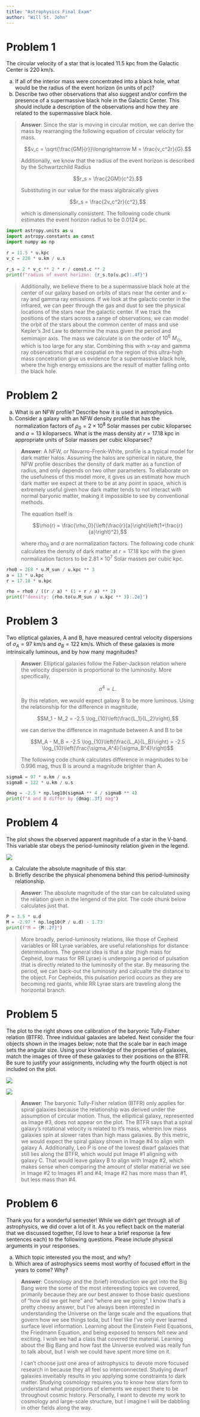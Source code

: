 ```yaml
---
title: "Astrophysics Final Exam"
author: "Will St. John"
---
```


# Problem 1
The circular velocity of a star that is located 11.5 kpc from the Galactic Center is 220 km/s.

a) If all of the interior mass were concentrated into a black hole, what would be the radius of the event horizon (in units of pc)?
b) Describe two other observations that also suggest and/or confirm the presence of a supermassive black hole in the Galactic Center. This should include a description of the observations and how they are related to the supermassive black hole.


> **Answer**: Since the star is moving in circular motion, we can derive the mass by rearranging the following equation of circular velocity for mass.
>
> $$v_c = \sqrt{\frac{GM}{r}}\longrightarrow M = \frac{v_c^2r}{G}.$$
>
> Additionally, we know that the radius of the event horizon is described by the Schwartzchild Radius
>
> $$r_s = \frac{2GM}{c^2}.$$
>
> Substituting in our value for the mass algibraically gives
>
> $$r_s = \frac{2v_c^2r}{c^2},$$
>
> which is dimensionally consistent. The following code chunk estimates the event horizon radius to be 0.0124 pc.

```python
import astropy.units as u
import astropy.constants as const
import numpy as np

r = 11.5 * u.kpc
v_c = 220 * u.km / u.s

r_s = 2 * v_c ** 2 * r / const.c ** 2
print(f"radius of event horizon: {r_s.to(u.pc):.4f}")
```

> Additionally, we believe there to be a supermassive black hole at the center of our galaxy based on orbits of stars near the center and x-ray and gamma ray emissions. If we look at the galactic center in the infrared, we can peer through the gas and dust to see the physical locations of the stars near the galactic center. If we track the positions of the stars across a range of observations, we can model the orbit of the stars about the common center of mass and use Kepler's 3rd Law to determine the mass given the period and semimajor axis. The mass we calculate is on the order of $10^6$ $M_\odot$, which is too large for any star. Combining this with x-ray and gamma ray observations that are cospatial on the region of this ultra-high mass concetration give us evidence for a supermassive black hole, where the high energy emissions are the result of matter falling onto the black hole.


# Problem 2
a) What is an NFW profile? Describe how it is used in astrophysics.
b) Consider a galaxy with an NFW density profile that has the normalization factors of $\rho_0 = 2\times10^8$ Solar masses per cubic kiloparsec and $a = 13$ kiloparsecs. What is the mass density at $r=17.18$ kpc in appropriate units of Solar masses per cubic kiloparsec?

> **Answer**: A NFW, or Navarro-Frenk-White, profile is a typical model for dark matter halos. Assuming the halos are spherical in nature, the NFW profile describes the density of dark matter as a function of radius, and only depends on two other parameters. To ellaborate on the usefulness of this model more, it gives us an estimate how much dark matter we expect at there to be at any point in space, which is extremely useful given how dark matter tends to not interact with normal baryonic matter, making it impossible to see by conventional methods.
>
> The equation itself is
>
> $$\rho(r) = \frac{\rho_0}{\left(\frac{r}{a}\right)\left(1+\frac{r}{a}\right)^2},$$
>
> where $rho_0$ and $a$ are normalization factors. The following code chunk calculates the density of dark matter at $r=17.18$ kpc with the given normalization factors to be $2.81\times10^7$ Solar masses per cubic kpc.

```python
rho0 = 2E8 * u.M_sun / u.kpc ** 3
a = 13 * u.kpc
r = 17.18 * u.kpc

rho = rho0 / ((r / a) * (1 + r / a) ** 2)
print(f"density: {rho.to(u.M_sun / u.kpc ** 3):.2e}")
```


# Problem 3
Two elliptical galaxies, A and B, have measured central velocity dispersions of $\sigma_A = 97$ km/s and $\sigma_B = 122$ km/s. Which of these galaxies is more intrinsically luminous, and by how many magnitudes?

> **Answer**: Elliptical galaxies follow the Faber-Jackson relation where the velocity dispersion is proportional to the luminosity. More specifically,
>
> $$\sigma^4 \propto L.$$
>
> By this relation, we would expect galaxy B to be more luminous. Using the relationship for the difference in magnitude,
>
> $$M_1 - M_2 = -2.5 \log_{10}\left(\frac{L_1}{L_2}\right),$$
>
> we can derive the difference in magnitude between A and B to be
>
> $$M_A - M_B = -2.5 \log_{10}\left(\frac{L_A}{L_B}\right) = -2.5 \log_{10}\left(\frac{\sigma_A^4}{\sigma_B^4}\right)$$
> 
> The following code chunk calculates difference in magnitudes to be 0.996 mag, thus B is around a magnitude brighter than A.

```python
sigmaA = 97 * u.km / u.s
sigmaB = 122 * u.km / u.s

dmag = -2.5 * np.log10(sigmaA ** 4 / sigmaB ** 4)
print(f"A and B differ by {dmag:.3f} mag")
```

# Problem 4
The plot shows the observed apparent magnitude of a star in the V-band. This variable star obeys the period-luminosity relation given in the legend.

![](Final4.png)

a) Calculate the absolute magnitude of this star.
b) Briefly describe the physical phenomena behind this period-luminosity relationship.


> **Answer**: The absolute magnitude of the star can be calculated using the relation given in the lengend of the plot. The code chunk below calculates just that.

```python
P = 3.5 * u.d
M = -2.97 * np.log10(P / u.d) - 1.73
print(f"M = {M:.2f}")
```

> More broadly, period-luminosity relations, like those of Cepheid variables or RR Lyrae variables, are useful relationships for distance determinations. The general idea is that a star (high mass for Cepheid, low mass for RR Lyrae) is undergoing a period of pulsation that is directly related to the luminosity of the star. By measuring the period, we can back-out the luminosity and calcualte the distance to the object. For Cepheids, this pulsation period occurs as they are becoming red giants, while RR Lyrae stars are traveling along the horizontal branch.


# Problem 5
The plot to the right shows one calibration of the baryonic Tully-Fisher relation (BTFR). Three individual galaxies are labeled. Next consider the four objects shown in the images below; note that the scale bar in each image sets the angular size. Using your knowledge of the properties of galaxies, match the images of three of these galaxies to their positions on the BTFR. Be sure to justify your assignments, including why the fourth object is not included on the plot.

![](Final5_BTFR.png)

![](Final5_Objects.png)


> **Answer**: The baryonic Tully-Fisher relation (BTFR) only applies for spiral galaxies because the relationship was derived under the assumption of circular motion. Thus, the ellipitical galaxy, represented as Image #3, does not appear on the plot. The BTFR says that a spiral galaxy's rotational velocity is related to it's mass, wherein low mass galaxies spin at slower rates than high mass galaxies. By this metric, we would expect the spiral galaxy shown in Image #4 to align with galaxy A. Additionally, Leo P is one of the lowest dwarf galaxies that still lies along the BTFR, which would put Image #1 aligning with galaxy C. That would leave galaxy B to align with Image #2, which makes sense when comparing the amount of stellar matierial we see in Image #2 to Images #1 and #4; Image #2 has more mass than #1, but less mass than #4.

# Problem 6
Thank you for a wonderful semester! While we didn’t get through all of astrophysics, we did cover a lot of it. As you reflect back on the material that we discussed together, I’d love to hear a brief response (a few sentences each) to the following questions. Please include physical arguments in your responses.

a) Which topic interested you the most, and why?
b) Which area of astrophysics seems most worthy of focused effort in the years to come? Why?


> **Answer**: Cosmology and the (brief) introduction we got into the Big Bang were the some of the most intereesting topics we covered, primarily because they are our best answer to those basic questions of "how did we get here" and "where are we going". I know that's a pretty cheesy answer, but I've always been interested in understanding the Universe on the large scale and the equations that govern how we see things toda, but I feel like I've only ever learned surface level information. Learning about the Einstein Field Equations, the Friedmann Equation, and being exposed to tensors felt new and exciting. I wish we had a class that covered the material. Learning about the Big Bang and how fast the Universe evolved was really fun to talk about, but I wish we could have spent more time on it.
>
> I can't choose just one area of astrophysics to devote more focused research in because they all feel so interconnected. Studying dwarf galaxies inveitably results in you applying some constraints to dark matter. Studying cosmology requires you to know how stars form to understand what proportions of elements we expect there to be throughout cosmic history. Personally, I want to devote my work to cosmology and large-scale structure, but I imagine I will be dabbling in other fields along the way.